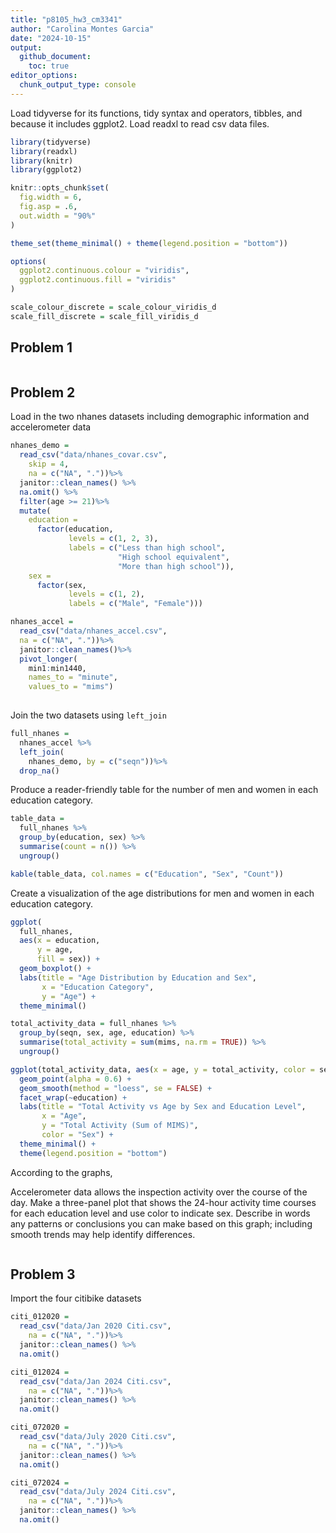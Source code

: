 ```yaml
---
title: "p8105_hw3_cm3341"
author: "Carolina Montes Garcia"
date: "2024-10-15"
output: 
  github_document:
    toc: true
editor_options: 
  chunk_output_type: console
---
```

Load tidyverse for its functions, tidy syntax and operators, tibbles, and because it includes ggplot2. Load readxl to read csv data files. 

```r
library(tidyverse)
library(readxl)
library(knitr)
library(ggplot2)
```


```r
knitr::opts_chunk$set(
  fig.width = 6,
  fig.asp = .6,
  out.width = "90%"
)

theme_set(theme_minimal() + theme(legend.position = "bottom"))

options(
  ggplot2.continuous.colour = "viridis",
  ggplot2.continuous.fill = "viridis"
)

scale_colour_discrete = scale_colour_viridis_d
scale_fill_discrete = scale_fill_viridis_d
```



## Problem 1

```r

```


## Problem 2

Load in the two nhanes datasets including demographic information and accelerometer data
```r
nhanes_demo = 
  read_csv("data/nhanes_covar.csv", 
    skip = 4, 
    na = c("NA", "."))%>%
  janitor::clean_names() %>% 
  na.omit() %>% 
  filter(age >= 21)%>%
  mutate(
    education = 
      factor(education, 
             levels = c(1, 2, 3), 
             labels = c("Less than high school",
                        "High school equivalent",
                        "More than high school")),
    sex = 
      factor(sex,
             levels = c(1, 2),
             labels = c("Male", "Female")))

nhanes_accel = 
  read_csv("data/nhanes_accel.csv", 
  na = c("NA", "."))%>%
  janitor::clean_names()%>%
  pivot_longer(
    min1:min1440,
    names_to = "minute",
    values_to = "mims")
    
```

Join the two datasets using `left_join`
```r
full_nhanes = 
  nhanes_accel %>%
  left_join(
    nhanes_demo, by = c("seqn"))%>%
  drop_na()
```

Produce a reader-friendly table for the number of men and women in each education category.
```r
table_data = 
  full_nhanes %>%
  group_by(education, sex) %>%
  summarise(count = n()) %>%
  ungroup()

kable(table_data, col.names = c("Education", "Sex", "Count"))
```

Create a visualization of the age distributions for men and women in each education category. 

```r
ggplot(
  full_nhanes, 
  aes(x = education, 
      y = age, 
      fill = sex)) +
  geom_boxplot() +
  labs(title = "Age Distribution by Education and Sex",
       x = "Education Category",
       y = "Age") +
  theme_minimal()
```


```r
total_activity_data = full_nhanes %>%
  group_by(seqn, sex, age, education) %>%
  summarise(total_activity = sum(mims, na.rm = TRUE)) %>%
  ungroup()
```


```r
ggplot(total_activity_data, aes(x = age, y = total_activity, color = sex)) +
  geom_point(alpha = 0.6) +   
  geom_smooth(method = "loess", se = FALSE) +
  facet_wrap(~education) +
  labs(title = "Total Activity vs Age by Sex and Education Level",
       x = "Age",
       y = "Total Activity (Sum of MIMS)",
       color = "Sex") +
  theme_minimal() +
  theme(legend.position = "bottom")
```

According to the graphs, 


Accelerometer data allows the inspection activity over the course of the day. Make a three-panel plot that shows the 24-hour activity time courses for each education level and use color to indicate sex. Describe in words any patterns or conclusions you can make based on this graph; including smooth trends may help identify differences.

```r

```


## Problem 3

Import the four citibike datasets
```r
citi_012020 = 
  read_csv("data/Jan 2020 Citi.csv", 
    na = c("NA", "."))%>%
  janitor::clean_names() %>% 
  na.omit()

citi_012024 = 
  read_csv("data/Jan 2024 Citi.csv", 
    na = c("NA", "."))%>%
  janitor::clean_names() %>% 
  na.omit()

citi_072020 = 
  read_csv("data/July 2020 Citi.csv", 
    na = c("NA", "."))%>%
  janitor::clean_names() %>% 
  na.omit()

citi_072024 = 
  read_csv("data/July 2024 Citi.csv", 
    na = c("NA", "."))%>%
  janitor::clean_names() %>% 
  na.omit()

```

